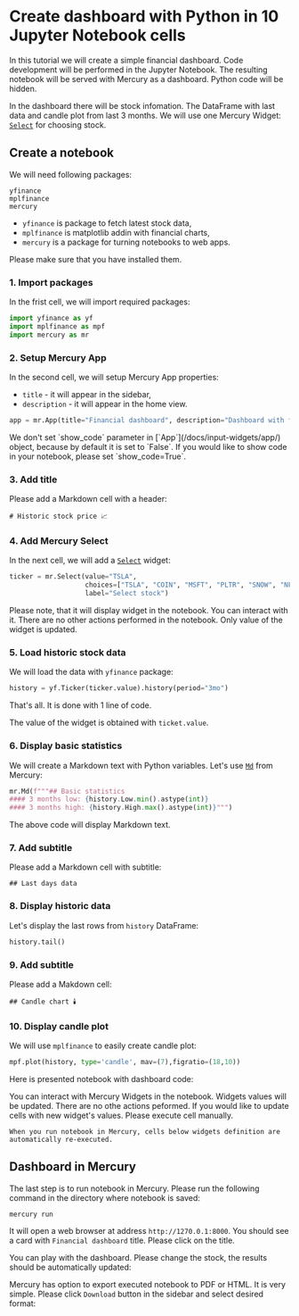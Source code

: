 
# Create dashboard with Python in 10 Jupyter Notebook cells

In this tutorial we will create a simple financial dashboard. Code development will be performed in the Jupyter Notebook. 
The resulting notebook will be served with Mercury as a dashboard. Python code will be hidden. 

In the dashboard there will be stock infomation. The DataFrame with last data and candle plot from last 3 months.
We will use one Mercury Widget: [`Select`](/docs/input-widgets/select/) for choosing stock.

## Create a notebook

We will need following packages:

```
yfinance
mplfinance
mercury
```

- `yfinance` is package to fetch latest stock data,
- `mplfinance` is matplotlib addin with financial charts,
- `mercury` is a package for turning notebooks to web apps.

Please make sure that you have installed them.

### 1. Import packages

In the frist cell, we will import required packages:

```python
import yfinance as yf
import mplfinance as mpf
import mercury as mr
```


### 2. Setup Mercury App 

In the second cell, we will setup Mercury App properties:

- `title` - it will appear in the sidebar,
- `description` - it will appear in the home view.

```python
app = mr.App(title="Financial dashboard", description="Dashboard with financial data")
```

<Callout type="info">
    We don't set `show_code` parameter in [`App`](/docs/input-widgets/app/) object, because by default it is set to `False`. 
    If you would like to show code in your notebook, please set `show_code=True`.
</Callout>

### 3. Add title

Please add a Markdown cell with a header:

```
# Historic stock price 📈
```

### 4. Add Mercury Select


In the next cell, we will add a [`Select`](/docs/input-widgets/select/) widget:

```python 
ticker = mr.Select(value="TSLA", 
                   choices=["TSLA", "COIN", "MSFT", "PLTR", "SNOW", "NFLX"], 
                   label="Select stock")
```

Please note, that it will display widget in the notebook. You can interact with it. 
There are no other actions performed in the notebook. Only value of the widget is updated.

### 5. Load historic stock data 

We will load the data with `yfinance` package:

```python 
history = yf.Ticker(ticker.value).history(period="3mo")
```

That's all. It is done with 1 line of code. 

The value of the widget is obtained with `ticket.value`.

### 6. Display basic statistics 

We will create a Markdown text with Python variables. Let's use [`Md`](/docs/output-widgets/markdown/) from Mercury:

```python
mr.Md(f"""## Basic statistics
#### 3 months low: {history.Low.min().astype(int)}
#### 3 months high: {history.High.max().astype(int)}""")
```

The above code will display Markdown text.

### 7. Add subtitle

Please add a Markdown cell with subtitle:

```
## Last days data
```

### 8. Display historic data

Let's display the last rows from `history` DataFrame:

```python 
history.tail()
```

### 9. Add subtitle 

Please add a Makdown cell:

```
## Candle chart 🕯️
```

### 10. Display candle plot

We will use `mplfinance` to easily create candle plot:

```python
mpf.plot(history, type='candle', mav=(7),figratio=(18,10))
```

Here is presented notebook with dashboard code:

<Screenshot src={notebookPng} alt="Python notebook with dashboard code" />


<Callout type="info">
    You can interact with Mercury Widgets in the notebook. Widgets values will be updated. There are no othe actions peformed. 
    If you would like to update cells with new widget's values. Please execute cell manually.

    When you run notebook in Mercury, cells below widgets definition are automatically re-executed.
</Callout>

## Dashboard in Mercury

The last step is to run notebook in Mercury. Please run the following command in the directory where notebook is saved:

```
mercury run
```

It will open a web browser at address `http://1270.0.1:8000`. You should see a card with `Financial dashboard` title. Please click on the title.

You can play with the dashboard. Please change the stock, the results should be automatically updated:

<Screenshot src={appGif} alt="Dashboard in Mercury" />

Mercury has option to export executed notebook to PDF or HTML. It is very simple. Please click `Download` button in the sidebar and select desired format:

<Screenshot src={appExportGif} alt="Export Dashboard to PDF in Mercury" />


